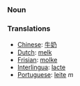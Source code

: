 ===Noun===
===Translations===

*[[Chinese]]: [[牛奶]]
*[[Dutch]]: [[melk]]
*[[Frisian]]: [[molke]]
*[[Interlingua]]: [[lacte]]
*[[Portuguese]]: [[leite]] ''m''